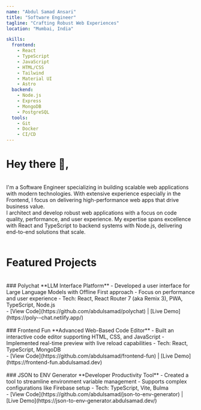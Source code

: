 ```yaml
---
name: "Abdul Samad Ansari"
title: "Software Engineer"
tagline: "Crafting Robust Web Experiences"
location: "Mumbai, India"

skills:
  frontend:
    - React
    - TypeScript
    - JavaScript
    - HTML/CSS
    - Tailwind
    - Material UI
    - Astro
  backend:
    - Node.js
    - Express
    - MongoDB
    - PostgreSQL
  tools:
    - Git
    - Docker
    - CI/CD
---
```


# Hey there 👋,
<br/>
I'm a Software Engineer specializing in building scalable web applications with modern technologies. With extensive experience especially in the Frontend, I focus on delivering high-performance web apps that drive business value.
<br />
I architect and develop robust web applications with a focus on code quality, performance, and user experience. My expertise spans excellence with React and TypeScript to backend systems with Node.js, delivering end-to-end solutions that scale.
<br />
<br />

# Featured Projects

<br />
### Polychat
**LLM Interface Platform**
- Developed a user interface for Large Language Models with Offline First approach
- Focus on performance and user experience
- Tech: React, React Router 7 (aka Remix 3), PWA, TypeScript, Node.js
<br />
- [View Code](https://github.com/abdulsamad/polychat)  |  [Live Demo](https://poly--chat.netlify.app/)
<br />
<br />
### Frontend Fun
**Advanced Web-Based Code Editor**
- Built an interactive code editor supporting HTML, CSS, and JavaScript
- Implemented real-time preview with live reload capabilities
- Tech: React, TypeScript, MongoDB
<br />
- [View Code](https://github.com/abdulsamad/frontend-fun)  |  [Live Demo](https://frontend-fun.abdulsamad.dev)
<br />
<br />
### JSON to ENV Generator
**Developer Productivity Tool**
- Created a tool to streamline environment variable management
- Supports complex configurations like Firebase setup
- Tech: TypeScript, Vite, Bulma
<br />
- [View Code](https://github.com/abdulsamad/json-to-env-generator)  |  [Live Demo](https://json-to-env-generator.abdulsamad.dev/)
<br />
<br />

